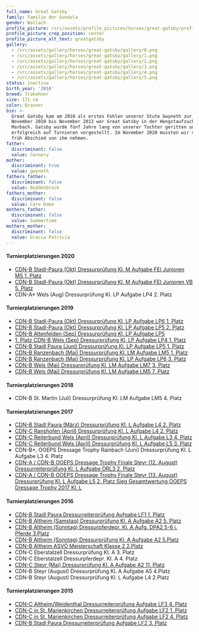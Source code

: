 ```yaml
---
full_name: Great Gatsby
family: Familie der Gundula
gender: Wallach
profile_picture: /src/assets/profile_pictures/horses/great-gatsby/profile_picture.png
profile_picture_crop_position: center
profile_picture_alt_text: greatgatsby
gallery:
  - /src/assets/gallery/horses/great-gatsby/gallery/0.png
  - /src/assets/gallery/horses/great-gatsby/gallery/1.png
  - /src/assets/gallery/horses/great-gatsby/gallery/2.png
  - /src/assets/gallery/horses/great-gatsby/gallery/3.png
  - /src/assets/gallery/horses/great-gatsby/gallery/4.png
  - /src/assets/gallery/horses/great-gatsby/gallery/5.png
status: inactive
birth_year: '2010'
breed: Trakehner
size: 171 cm
color: Brauner
bio: >-
  Great Gatsby kam am 2010 als erstes Fohlen unserer Stute Gwyneth zur Welt. Von
  November 2010 bis November 2012 war Great Gatsby in der Hengstaufzucht in
  Marbach. Gatsby wurde fünf Jahre lang von unserer Tochter geritten und
  erfolgreich auf Turnieren vorgestellt. Im November 2020 mussten wir viel zu
  früh Abschied von ihm nehmen. 
father:
  discriminant: false
  value: Connery
mother:
  discriminant: true
  value: gwyneth
fathers_father:
  discriminant: false
  value: Buddenbrock
fathers_mother:
  discriminant: false
  value: Caro Dame
mothers_father:
  discriminant: false
  value: Summertime
mothers_mother:
  discriminant: false
  value: Gracia Patricia
---
```

#### Turnierplatzierungen 2020

* [CDN-B Stadl-Paura (Okt) Dressurprüfung Kl. M Aufgabe FEI Junioren MS  1. Platz](/articles/great-gatsby-gewinnt-in-stadl-paura-dressurpruefung-kl-m)&#x20;
* [CDN-B Stadl-Paura (Okt) Dressurprüfung Kl. M Aufgabe FEI Junioren VB  5. Platz](/articles/great-gatsby-gewinnt-in-stadl-paura-dressurpruefung-kl-m)
* CDN-A\* Wels  (Aug) Dressurprüfung Kl. LP Aufgabe LP4  2. Platz

#### Turnierplatzierungen 2019

* [CDN-B Stadl-Paura (Okt) Dressurprüfung Kl. LP Aufgabe LP6  1. Platz](/articles/great-gatsby-gewinnt-die-lp-in-stadl-paura-wels-und-altenfelden)&#x20;
* [CDN-B Stadl-Paura (Okt) Dressurprüfung Kl. LP Aufgabe LP5  2. Platz](/articles/great-gatsby-gewinnt-die-lp-in-stadl-paura-wels-und-altenfelden)&#x20;
* [CDN-B Altenfelden (Sep) Dressurprüfung Kl. LP Aufgabe LP5](/articles/great-gatsby-gewinnt-die-lp-in-stadl-paura-wels-und-altenfelden) &#x20;
* [1. Platz CDN-B Wels (Sep) Dressurprüfung Kl. LP Aufgabe LP4  1. Platz](/articles/great-gatsby-gewinnt-die-lp-in-stadl-paura-wels-und-altenfelden)&#x20;
* [CDN-B Stadl Paura (Juni) Dressurprüfung Kl. LP Aufgabe LP5 1. Platz](/articles/great-gatsby-in-der-klasse-lp-angekommen)&#x20;
* [CDN-B Ranzenbach (Mai) Dressurprüfung Kl. LM Aufgabe LM5 1. Platz ](/articles/erfolgreiches-turnierwochenende-in-niederoesterreich)
* [CDN-B Ranzenbach (Mai) Dressurprüfung Kl. LP Aufgabe LP6  3. Platz](/articles/erfolgreiches-turnierwochenende-in-niederoesterreich)&#x20;
* [CDN-B Wels (Mai) Dressurprüfung Kl. LM Aufgabe LM7 3. Platz ](/articles/great-gatsby-platziert-sich-beim-cdn-b-in-wels)
* [CDN-B Wels (Mai) Dressurprüfung Kl. LM Aufgabe LM5 7. Platz](/articles/great-gatsby-platziert-sich-beim-cdn-b-in-wels)

#### Turnierplatzierungen 2018

* CDN-B St. Martin (Juli) Dressurprüfung Kl. LM Aufgabe LM5 4. Platz

#### Turnierplatzierungen 2017

* [CDN-B Stadl Paura (März) Dressurprüfung Kl. L Aufgabe L4 2. Platz](/articles/das-wintertraining-hat-sich-gelohnt)
* [CDN-C Ranshofen (April) Dressurprüfung Kl. L Aufgabe L4 2. Platz](/articles/das-wintertraining-hat-sich-gelohnt)&#x20;
* [CDN-C Reiterbund Wels (April) Dressurprüfung Kl. L Aufgabe L3 4. Platz ](/articles/turniere-in-gschwandt-und-wels)
* [CDN-C Reiterbund Wels (April) Dressurprüfung Kl. L Aufgabe L5 3. Platz](/articles/turniere-in-gschwandt-und-wels)&#x20;
* CDN-B\*, OOEPS Dressage Trophy Rainbach (Juni) Dressurprüfung Kl. L Aufgabe L3 4. Platz
* [CDN-A / CDN-B OOEPS Dressage Trophy Finale Steyr (12. August) Dressurreiterprüfung Kl. L Aufgabe DRL3 2. Platz](/articles/great-gatsby-und-sarah-gewinnen-ooeps-dressage-trophy)
* [CDN-A / CDN-B OOEPS Dressage Trophy Finale Steyr (13. August) Dressurprüfung Kl. L Aufgabe L5  2. Platz
  Sieg Gesamtwertung OOEPS Dressage Trophy 2017 Kl. L](/articles/great-gatsby-und-sarah-gewinnen-ooeps-dressage-trophy)

#### Turnierplatzierungen 2016

* [CDN-B Stadl Paura Dressurreiterprüfung Aufgabe LF1 1. Platz](/articles/turnier-cdn-b-stadl-paura-februar-2016)
* [CDN-B Altheim (Samstag) Dressurprüfung Kl. A Aufgabe A2 5. Platz ](/articles/turniere-im-mai-2016)
* [CDN-B Altheim (Sonntag) Dressurpferdepr. Kl. A Aufg. DPA2 5-6 j. Pferde 3.Platz ](/articles/turniere-im-mai-2016)
* [CDN-B Altheim  (Sonntag) Dressurprüfung Kl. A Aufgabe A2 5.Platz](/articles/turniere-im-mai-2016)&#x20;
* [CDN-B Altheim  ASVÖ Meisterschaft Klasse 2 2.Platz](/articles/turniere-im-mai-2016)&#x20;
* CDN-C Eberstalzell Dressurprüfung Kl. A 3. Platz&#x20;
* CDN-C Eberstalzell Dressurpferdepr. Kl. A 4. Platz&#x20;
* [CDN-C Steyr  (Mai) Dressurprüfung Kl. A Aufgabe A2 11. Platz](/articles/turniere-im-mai-2016)&#x20;
* CDN-B Steyr (August) Dressurprüfung Kl. A Aufgabe A5 4.Platz&#x20;
* CDN-B Steyr (August) Dressurprüfung Kl. L Aufgabe L4 2.Platz

#### Turnierplatzierungen 2015

* [CDN-C Altheim/Weidenthal Dressurreiterprüfung Aufgabe LF3 4. Platz](/articles/great-gatsby-s-erfolgreicher-turnierstart)
* [CDN-C in St. Marienkirchen Dressurreiterprüfung Aufgabe LF2 1. Platz ](/articles/great-gatsby-s-erfolgreicher-turnierstart)
* [CDN-C in St. Marienkirchen Dressurreiterprüfung Aufgabe LF2 4. Platz](/articles/great-gatsby-s-erfolgreicher-turnierstart)&#x20;
* [CDN-B Stadl Paura Dressurreiterprüfung Aufgabe LF2 3. Platz](/articles/great-gatsby-s-erfolgreicher-turnierstart)

